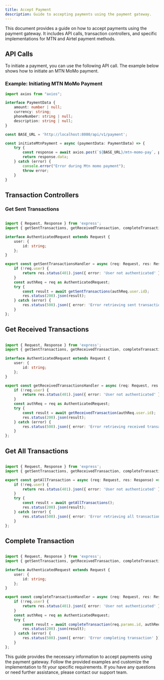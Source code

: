 ```yaml
---
title: Accept Payment
description: Guide to accepting payments using the payment gateway.
---
```



This document provides a guide on how to accept payments using the payment gateway. It includes API calls, transaction controllers, and specific implementations for MTN and Airtel payment methods.

## API Calls

To initiate a payment, you can use the following API call. The example below shows how to initiate an MTN MoMo payment.

### Example: Initiating MTN MoMo Payment

```typescript
import axios from "axios";

interface PaymentData {
    amount: number | null;
    currency: string;
    phoneNumber: string | null;
    description: string | null;
}

const BASE_URL = 'http://localhost:8080/api/v1/payment';

const initiateMtnPayment = async (paymentData: PaymentData) => {
    try {
        const response = await axios.post(`${BASE_URL}/mtn-momo-pay`, paymentData, { withCredentials: true });
        return response.data;
    } catch (error) {
        console.error("Error during Mtn momo payment");
        throw error;
    }
}
```

## Transaction Controllers

### Get Sent Transactions

```typescript

import { Request, Response } from 'express';
import { getSentTransactions, getReceivedTransaction, completeTransaction, getAllTransactions } from '../services/transaction.service';

interface AuthenticatedRequest extends Request {
    user: {
        id: string;
    };
}

export const getSentTransactionsHandler = async (req: Request, res: Response) => {
    if (!req.user) {
        return res.status(401).json({ error: 'User not authenticated' });
    }
    const authReq = req as AuthenticatedRequest;
    try {
        const result = await getSentTransactions(authReq.user.id);
        res.status(200).json(result);
    } catch (error) {
        res.status(500).json({ error: 'Error retrieving sent transactions' });
    }
};

```

## Get Received Transactions

```typescript

import { Request, Response } from 'express';
import { getSentTransactions, getReceivedTransaction, completeTransaction, getAllTransactions } from '../services/transaction.service';

interface AuthenticatedRequest extends Request {
    user: {
        id: string;
    };
}

export const getReceivedTransactionsHandler = async (req: Request, res: Response) => {
    if (!req.user) {
        return res.status(401).json({ error: 'User not authenticated' });
    }
    const authReq = req as AuthenticatedRequest;
    try {
        const result = await getReceivedTransaction(authReq.user.id);
        res.status(200).json(result);
    } catch (error) {
        res.status(500).json({ error: 'Error retrieving received transactions' });
    }
};

```

## Get All Transactions

```typescript

import { Request, Response } from 'express';
import { getSentTransactions, getReceivedTransaction, completeTransaction, getAllTransactions } from '../services/transaction.service';

export const getAllTransaction = async (req: Request, res: Response) => {
    if (!req.user) {
        return res.status(401).json({ error: 'User not authenticated' });
    }
    try {
        const result = await getAllTransactions();
        res.status(200).json(result);
    } catch (error) {
        res.status(500).json({ error: 'Error retrieving all transactions' });
    }
};

```

## Complete Transaction

```typescript

import { Request, Response } from 'express';
import { getSentTransactions, getReceivedTransaction, completeTransaction, getAllTransactions } from '../services/transaction.service';

interface AuthenticatedRequest extends Request {
    user: {
        id: string;
    };
}

export const completeTransactionHandler = async (req: Request, res: Response) => {
    if (!req.user) {
        return res.status(401).json({ error: 'User not authenticated' });
    }
    const authReq = req as AuthenticatedRequest;
    try {
        const result = await completeTransaction(req.params.id, authReq.user.id);
        res.status(200).json(result);
    } catch (error) {
        res.status(500).json({ error: 'Error completing transaction' });
    }
};

```

This guide provides the necessary information to accept payments using the payment gateway. Follow the provided examples and customize the implementation to fit your specific requirements. If you have any questions or need further assistance, please contact our support team.

<DocsReview/>